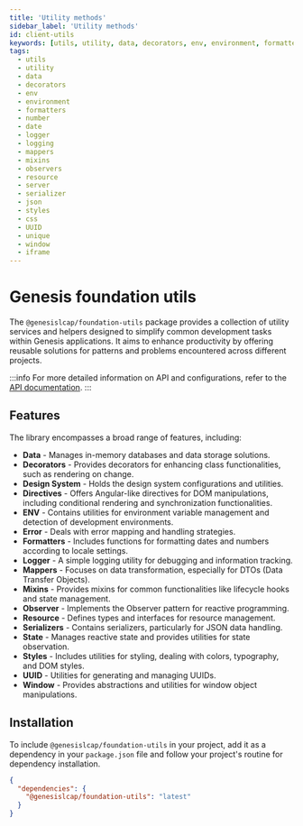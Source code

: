 ```yaml
---
title: 'Utility methods'
sidebar_label: 'Utility methods'
id: client-utils
keywords: [utils, utility, data, decorators, env, environment, formatters, number, date, logger, logging, mappers, mixins, observers, resource, server, serializer, json, styles, css, UUID, unique, window, iframe]
tags:
  - utils
  - utility
  - data
  - decorators
  - env
  - environment
  - formatters
  - number
  - date
  - logger
  - logging
  - mappers
  - mixins
  - observers
  - resource
  - server
  - serializer
  - json
  - styles
  - css
  - UUID
  - unique
  - window
  - iframe
---
```


# Genesis foundation utils

The `@genesislcap/foundation-utils` package provides a collection of utility services and helpers designed to simplify common development tasks within Genesis applications. It aims to enhance productivity by offering reusable solutions for patterns and problems encountered across different projects.

:::info
For more detailed information on API and configurations, refer to the [API documentation](docs/api/index.md).
:::

## Features

The library encompasses a broad range of features, including:

- **Data** - Manages in-memory databases and data storage solutions.
- **Decorators** - Provides decorators for enhancing class functionalities, such as rendering on change.
- **Design System** - Holds the design system configurations and utilities.
- **Directives** - Offers Angular-like directives for DOM manipulations, including conditional rendering and synchronization functionalities.
- **ENV** - Contains utilities for environment variable management and detection of development environments.
- **Error** - Deals with error mapping and handling strategies.
- **Formatters** - Includes functions for formatting dates and numbers according to locale settings.
- **Logger** - A simple logging utility for debugging and information tracking.
- **Mappers** - Focuses on data transformation, especially for DTOs (Data Transfer Objects).
- **Mixins** - Provides mixins for common functionalities like lifecycle hooks and state management.
- **Observer** - Implements the Observer pattern for reactive programming.
- **Resource** - Defines types and interfaces for resource management.
- **Serializers** - Contains serializers, particularly for JSON data handling.
- **State** - Manages reactive state and provides utilities for state observation.
- **Styles** - Includes utilities for styling, dealing with colors, typography, and DOM styles.
- **UUID** - Utilities for generating and managing UUIDs.
- **Window** - Provides abstractions and utilities for window object manipulations.

## Installation

To include `@genesislcap/foundation-utils` in your project, add it as a dependency in your `package.json` file and follow your project's routine for dependency installation.

```json
{
  "dependencies": {
    "@genesislcap/foundation-utils": "latest"
  }
}
```

